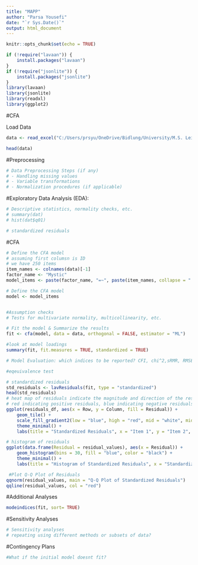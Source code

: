 ---
title: "MAPP"
author: "Parsa Yousefi"
date: "`r Sys.Date()`"
output: html_document
---

```{r setup, include=FALSE}
knitr::opts_chunk$set(echo = TRUE)

if (!require("lavaan")) {
    install.packages("lavaan")
}
if (!require("jsonlite")) {
    install.packages("jsonlite")
}
library(lavaan)
library(jsonlite)
library(readxl)
library(ggplot2)


```

#CFA

Load Data
```{r}
data <- read_excel("C:/Users/prsyu/OneDrive/Bidlung/University/M.S. Leiden University/M.S. Neuroscience (Research)/MAPP/Analysis/Github_Clone/MAPP/ASDB_v.2022-12-31_MEQ30.xlsx")

head(data)

```

#Preprocessing
```{r}

# Data Preprocessing Steps (if any)
# - Handling missing values
# - Variable transformations
# - Normalization procedures (if applicable)

```
#Exploratory Data Analysis (EDA):
```{r}
# Descriptive statistics, normality checks, etc.
# summary(dat)
# hist(dat$q01)

# standardized residuals
```


#CFA
```{r}

# Define the CFA model
# assuming first columsn is ID
# we have 250 items
item_names <- colnames(data)[-1]
factor_name <- "Mystic"
model_items <- paste(factor_name, "=~", paste(item_names, collapse = " + "))

# Define the CFA model
model <- model_items


#Assumption checks
# Tests for multivariate normality, multicollinearity, etc.

# Fit the model & Summarize the results
fit <- cfa(model, data = data, orthogonal = FALSE, estimator = "ML")

#look at model loadings
summary(fit, fit.measures = TRUE, standardized = TRUE)

# Model Evaluation: which indices to be reported? CFI, chi^2,sRMR, RMSEA, AIC.?

#eqeuivalence test

# standardized residuals
std_residuals <- lavResiduals(fit, type = "standardized")
head(std_residuals)
# heat map of residuals indicate the magnitude and direction of the residuals, 
# red indicating positive residuals, blue indicating negative residuals, and white indicating residuals close to zero.
ggplot(residuals_df, aes(x = Row, y = Column, fill = Residual)) +
    geom_tile() +
    scale_fill_gradient2(low = "blue", high = "red", mid = "white", midpoint = 0, limit = c(-3, 3)) +
    theme_minimal() +
    labs(title = "Standardized Residuals", x = "Item 1", y = "Item 2", fill = "Residual")

# histogram of residuals
ggplot(data.frame(Residual = residual_values), aes(x = Residual)) +
    geom_histogram(bins = 30, fill = "blue", color = "black") +
    theme_minimal() +
    labs(title = "Histogram of Standardized Residuals", x = "Standardized Residual", y = "Frequency")

 #Plot Q-Q Plot of Residuals
qqnorm(residual_values, main = "Q-Q Plot of Standardized Residuals")
qqline(residual_values, col = "red")

```


#Additional Analyses
```{r}
modeindices(fit, sort= TRUE)


```

#Sensitivity Analyses
```{r}
# Sensitivity analyses
# repeating using different methods or subsets of data?
```

#Contingency Plans
```{r}
#What if the initial model doesnt fit?


```